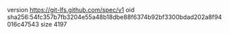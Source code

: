 version https://git-lfs.github.com/spec/v1
oid sha256:54fc357b7fb3204e55a48b18dbe88f6374b92bf3300bdad202a8f94016c47543
size 4197

